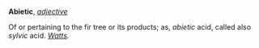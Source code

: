 '''Abietic''', ''[[adjective (part of speech)|adjective]]''

Of or pertaining to the fir tree or its products; as, ''abietic'' acid, called also ''sylvic'' acid. ''[[Watts (source)|Watts]].''